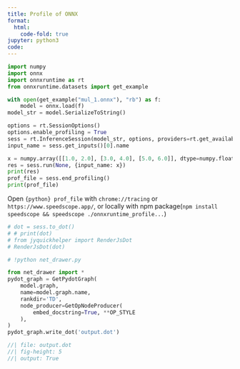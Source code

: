 ```yaml
---
title: Profile of ONNX
format:
  html:
    code-fold: true
jupyter: python3
code:
---
```


```python
import numpy
import onnx
import onnxruntime as rt
from onnxruntime.datasets import get_example
```

```python
with open(get_example("mul_1.onnx"), "rb") as f:
    model = onnx.load(f)
model_str = model.SerializeToString()

options = rt.SessionOptions()
options.enable_profiling = True
sess = rt.InferenceSession(model_str, options, providers=rt.get_available_providers())
input_name = sess.get_inputs()[0].name
```

```python
x = numpy.array([[1.0, 2.0], [3.0, 4.0], [5.0, 6.0]], dtype=numpy.float32)
res = sess.run(None, {input_name: x})
print(res)
prof_file = sess.end_profiling()
print(prof_file)
```

Open `{python} prof_file` with `chrome://tracing` or `https://www.speedscope.app/`, or locally with npm package(`npm install speedscope && speedscope ./onnxruntime_profile...`)

```python
# dot = sess.to_dot()
# # print(dot)
# from jyquickhelper import RenderJsDot
# RenderJsDot(dot)

# !python net_drawer.py
```

```python
from net_drawer import *
pydot_graph = GetPydotGraph(
    model.graph,
    name=model.graph.name,
    rankdir='TD',
    node_producer=GetOpNodeProducer(
        embed_docstring=True, **OP_STYLE
    ),
)
pydot_graph.write_dot('output.dot')
```

```dot
//| file: output.dot
//| fig-height: 5
//| output: True
```

